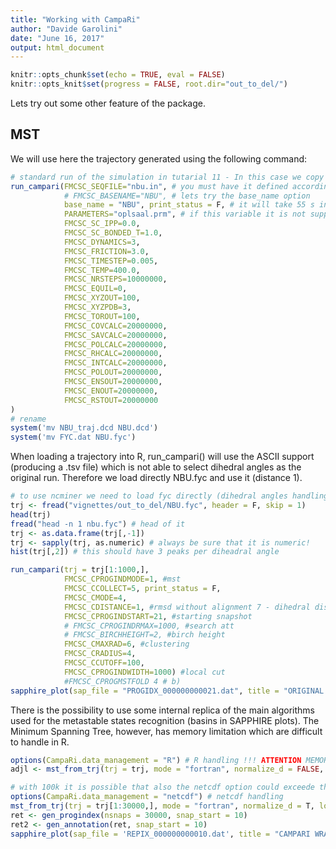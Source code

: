 ```yaml
---
title: "Working with CampaRi"
author: "Davide Garolini"
date: "June 16, 2017"
output: html_document
---
```


```r
knitr::opts_chunk$set(echo = TRUE, eval = FALSE)
knitr::opts_knit$set(progress = FALSE, root.dir="out_to_del/")
```

Lets try out some other feature of the package.

## MST
We will use here the trajectory generated using the following command:
```r
# standard run of the simulation in tutarial 11 - In this case we copy pasted the nbu_simulation.key
run_campari(FMCSC_SEQFILE="nbu.in", # you must have it defined according to CAMPARI's rules
            # FMCSC_BASENAME="NBU", # lets try the base_name option
            base_name = "NBU", print_status = F, # it will take 55 s in background ~
            PARAMETERS="oplsaal.prm", # if this variable it is not supplied will be automatically assigned to <full path to folder>/campari/params/abs3.2_opls.prm
            FMCSC_SC_IPP=0.0,
            FMCSC_SC_BONDED_T=1.0,
            FMCSC_DYNAMICS=3,
            FMCSC_FRICTION=3.0,
            FMCSC_TIMESTEP=0.005,
            FMCSC_TEMP=400.0,
            FMCSC_NRSTEPS=10000000,
            FMCSC_EQUIL=0,
            FMCSC_XYZOUT=100,
            FMCSC_XYZPDB=3,
            FMCSC_TOROUT=100,
            FMCSC_COVCALC=20000000,
            FMCSC_SAVCALC=20000000,
            FMCSC_POLCALC=20000000,
            FMCSC_RHCALC=20000000,
            FMCSC_INTCALC=20000000,
            FMCSC_POLOUT=20000000,
            FMCSC_ENSOUT=20000000,
            FMCSC_ENOUT=20000000,
            FMCSC_RSTOUT=20000000
)
# rename
system('mv NBU_traj.dcd NBU.dcd')
system('mv FYC.dat NBU.fyc')
```

When loading a trajectory into R, run_campari() will use the ASCII support (producing a .tsv file) which is not able to select dihedral angles as the original run. Therefore we load directly NBU.fyc and use it (distance 1).

```r
# to use ncminer we need to load fyc directly (dihedral angles handling not implemented)
trj <- fread("vignettes/out_to_del/NBU.fyc", header = F, skip = 1)
head(trj)
fread("head -n 1 nbu.fyc") # head of it
trj <- as.data.frame(trj[,-1])
trj <- sapply(trj, as.numeric) # always be sure that it is numeric!
hist(trj[,2]) # this should have 3 peaks per diheadral angle

run_campari(trj = trj[1:1000,],
            FMCSC_CPROGINDMODE=1, #mst
            FMCSC_CCOLLECT=5, print_status = F,
            FMCSC_CMODE=4,
            FMCSC_CDISTANCE=1, #rmsd without alignment 7 - dihedral distances need a complete analysis (pdb_format dcd pdb etc...) 
            FMCSC_CPROGINDSTART=21, #starting snapshot 
            # FMCSC_CPROGINDRMAX=1000, #search att
            # FMCSC_BIRCHHEIGHT=2, #birch height
            FMCSC_CMAXRAD=6, #clustering
            FMCSC_CRADIUS=4,
            FMCSC_CCUTOFF=100,
            FMCSC_CPROGINDWIDTH=1000) #local cut
            #FMCSC_CPROGMSTFOLD 4 # b)
sapphire_plot(sap_file = "PROGIDX_000000000021.dat", title = "ORIGINAL CAMPARI - MST")
```

There is the possibility to use some internal replica of the main algorithms used for the metastable states recognition (basins in SAPPHIRE plots). The Minimum Spanning Tree, however, has memory limitation which are difficult to handle in R.

```r
options(CampaRi.data_management = "R") # R handling !!! ATTENTION MEMORY PROBLEMS ARE POSSIBLE FOR BIG DATA-SETS (USE NETCDF HANDLING)
adjl <- mst_from_trj(trj = trj, mode = "fortran", normalize_d = FALSE, logging = F) # this will fail because it has a "safe" limit of 25000 snapshots

# with 100k it is possible that also the netcdf option could exceede the memory availability
options(CampaRi.data_management = "netcdf") # netcdf handling
mst_from_trj(trj = trj[1:30000,], mode = "fortran", normalize_d = T, logging = F, distance_method = 1)
ret <- gen_progindex(nsnaps = 30000, snap_start = 10)
ret2 <- gen_annotation(ret, snap_start = 10)
sapphire_plot(sap_file = 'REPIX_000000000010.dat', title = "CAMPARI WRAPPER - MST", timeline = T, ann_trace = F)
```





















